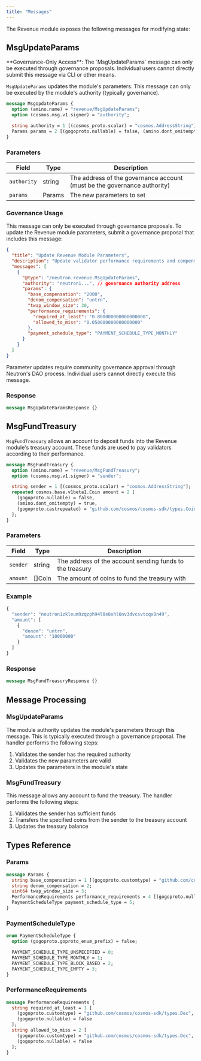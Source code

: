```yaml
---
title: "Messages"
---
```


The Revenue module exposes the following messages for modifying state:

## MsgUpdateParams

<Warning>
**Governance-Only Access**: The `MsgUpdateParams` message can only be executed through governance proposals. Individual users cannot directly submit this message via CLI or other means.
</Warning>

`MsgUpdateParams` updates the module's parameters. This message can only be executed by the module's authority (typically governance).

```protobuf
message MsgUpdateParams {
  option (amino.name) = "revenue/MsgUpdateParams";
  option (cosmos.msg.v1.signer) = "authority";

  string authority = 1 [(cosmos_proto.scalar) = "cosmos.AddressString"];
  Params params = 2 [(gogoproto.nullable) = false, (amino.dont_omitempty) = true];
}
```

### Parameters

| Field | Type | Description |
| --- | --- | --- |
| `authority` | string | The address of the governance account (must be the governance authority) |
| `params` | Params | The new parameters to set |

### Governance Usage

This message can only be executed through governance proposals. To update the Revenue module parameters, submit a governance proposal that includes this message:

```json
{
  "title": "Update Revenue Module Parameters",
  "description": "Update validator performance requirements and compensation settings",
  "messages": [
    {
      "@type": "/neutron.revenue.MsgUpdateParams",
      "authority": "neutron1...", // governance authority address
      "params": {
        "base_compensation": "2000",
        "denom_compensation": "untrn",
        "twap_window_size": 30,
        "performance_requirements": {
          "required_at_least": "0.800000000000000000",
          "allowed_to_miss": "0.050000000000000000"
        },
        "payment_schedule_type": "PAYMENT_SCHEDULE_TYPE_MONTHLY"
      }
    }
  ]
}
```

<Note>
Parameter updates require community governance approval through Neutron's DAO process. Individual users cannot directly execute this message.
</Note>

### Response

```protobuf
message MsgUpdateParamsResponse {}
```

## MsgFundTreasury

`MsgFundTreasury` allows an account to deposit funds into the Revenue module's treasury account. These funds are used to pay validators according to their performance.

```protobuf
message MsgFundTreasury {
  option (amino.name) = "revenue/MsgFundTreasury";
  option (cosmos.msg.v1.signer) = "sender";

  string sender = 1 [(cosmos_proto.scalar) = "cosmos.AddressString"];
  repeated cosmos.base.v1beta1.Coin amount = 2 [
    (gogoproto.nullable) = false,
    (amino.dont_omitempty) = true,
    (gogoproto.castrepeated) = "github.com/cosmos/cosmos-sdk/types.Coins"
  ];
}
```

### Parameters

| Field | Type | Description |
| --- | --- | --- |
| `sender` | string | The address of the account sending funds to the treasury |
| `amount` | []Coin | The amount of coins to fund the treasury with |

### Example

```javascript
{
  "sender": "neutron1zkleum9zqzph94l0e8xhl6nv3dvcsvtcqx0n49",
  "amount": [
    {
      "denom": "untrn",
      "amount": "10000000"
    }
  ]
}
```

### Response

```protobuf
message MsgFundTreasuryResponse {}
```

## Message Processing

### MsgUpdateParams

The module authority updates the module's parameters through this message. This is typically executed through a governance proposal. The handler performs the following steps:

1. Validates the sender has the required authority
2. Validates the new parameters are valid
3. Updates the parameters in the module's state

### MsgFundTreasury

This message allows any account to fund the treasury. The handler performs the following steps:

1. Validates the sender has sufficient funds
2. Transfers the specified coins from the sender to the treasury account
3. Updates the treasury balance

## Types Reference

### Params

```protobuf
message Params {
  string base_compensation = 1 [(gogoproto.customtype) = "github.com/cosmos/cosmos-sdk/types.Int", (gogoproto.nullable) = false];
  string denom_compensation = 2;
  uint64 twap_window_size = 3;
  PerformanceRequirements performance_requirements = 4 [(gogoproto.nullable) = false];
  PaymentScheduleType payment_schedule_type = 5;
}
```

### PaymentScheduleType

```protobuf
enum PaymentScheduleType {
  option (gogoproto.goproto_enum_prefix) = false;

  PAYMENT_SCHEDULE_TYPE_UNSPECIFIED = 0;
  PAYMENT_SCHEDULE_TYPE_MONTHLY = 1;
  PAYMENT_SCHEDULE_TYPE_BLOCK_BASED = 2;
  PAYMENT_SCHEDULE_TYPE_EMPTY = 3;
}
```

### PerformanceRequirements

```protobuf
message PerformanceRequirements {
  string required_at_least = 1 [
    (gogoproto.customtype) = "github.com/cosmos/cosmos-sdk/types.Dec",
    (gogoproto.nullable) = false
  ];
  string allowed_to_miss = 2 [
    (gogoproto.customtype) = "github.com/cosmos/cosmos-sdk/types.Dec",
    (gogoproto.nullable) = false
  ];
}
``` 